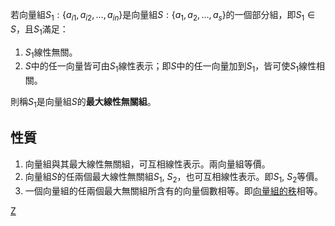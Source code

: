 若向量組<math>S_1:\{a_{i1}, a_{i2}, ... , a_{in}\}</math>是向量組<math>S:\{a_1, a_2, ... , a_s\}</math>的一個部分組，即<math>S_1 \in S</math>，且<math>S_1</math>滿足：
#<math>S_1</math>線性無關。
#<math>S</math>中的任一向量皆可由<math>S_1</math>線性表示；即<math>S</math>中的任一向量加到<math>S_1</math>，皆可使<math>S_1</math>線性相關。
則稱<math>S_1</math>是向量組<math>S</math>的'''最大線性無關組'''。

==性質==
#向量組與其最大線性無關組，可互相線性表示。兩向量組等價。
#向量組<math>S</math>的任兩個最大線性無關組<math>S_1</math>, <math>S_2</math>，也可互相線性表示。即<math>S_1</math>, <math>S_2</math>等價。
#一個向量組的任兩個最大無關組所含有的向量個數相等。即[[向量組的秩|向量組的秩]]相等。

[[category:線性代數|Z]]